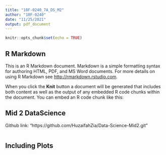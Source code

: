 ```yaml
---
title: "18F-0240_7A_DS_M2"
author: "18F-0240"
date: "11/25/2021"
output: pdf_document
---
```


```r
knitr::opts_chunk$set(echo = TRUE)
```

## R Markdown

This is an R Markdown document. Markdown is a simple formatting syntax for authoring HTML, PDF, and MS Word documents. For more details on using R Markdown see <http://rmarkdown.rstudio.com>.

When you click the **Knit** button a document will be generated that includes both content as well as the output of any embedded R code chunks within the document. You can embed an R code chunk like this:

## Mid 2 DataScience
Github link: "https://github.com/HuzaifahZia/Data-Science-Mid2.git"

```r


```

## Including Plots

```r

```

